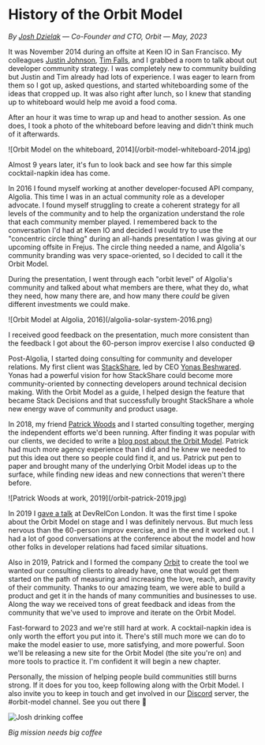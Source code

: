 
# History of the Orbit Model

_By [Josh Dzielak](https://twitter.com/dzello) —
Co-Founder and CTO, Orbit_ — _May, 2023_

It was November 2014 during an offsite at Keen IO in San Francisco. My colleagues
[Justin Johnson](https://twitter.com/elof), [Tim Falls](https://twitter.com/timfalls),
and I grabbed a room to talk about
out developer community strategy. I was completely new to community building
but Justin and Tim already had lots of experience. I was eager to learn from
them so I got up, asked questions, and started whiteboarding some of the ideas
that cropped up. It was also right after lunch, so I knew that standing up
to whiteboard would help me avoid a food coma.

After an hour it was time to wrap up and head to another session. As one
does, I took a photo of the whiteboard before leaving and didn't think much of it afterwards.

<div className="md:mx-12">
  ![Orbit Model on the whiteboard, 2014](/orbit-model-whiteboard-2014.jpg)
</div>

Almost 9 years later, it's fun to look back and see how far this
simple cocktail-napkin idea has come.

In 2016 I found myself working at another developer-focused API company, Algolia.
This time I was in an actual community role as a developer advocate.
I found myself struggling to create a coherent strategy for all levels of the
community and to help the organization understand the role that each community member
played. I remembered back to the conversation I'd had at Keen IO and decided I would
try to use the "concentric circle thing" during an all-hands presentation I was giving
at our upcoming offsite in Frejus. The circle thing needed a name, and Algolia's
community branding was very space-oriented, so I decided to call it the Orbit Model.

During the presentation, I went through each "orbit level" of Algolia's
community and talked about what members are there, what they do, what they need, how
many there are, and how many there _could_ be given different investments we
could make.

<div className="">
  ![Orbit Model at Algolia, 2016](/algolia-solar-system-2016.png)
</div>

I received good feedback on the presentation, much more consistent than the feedback
I got about the 60-person improv exercise I also conducted 😅

Post-Algolia, I started doing consulting for community and developer relations. My
first client was [StackShare](https://stackshare.io/), led by CEO [Yonas Beshwared](https://twitter.com/yonasbe). Yonas had a powerful vision
for how StackShare could become more community-oriented by connecting
developers around technical decision making. With the Orbit Model as a guide,
I helped design the feature that became Stack Decisions and that successfully
brought StackShare a whole new energy wave of community and product usage.

In 2018, my friend [Patrick Woods](https://twitter.com/patrickjwoods) and I started consulting together, merging the
independent efforts we'd been running. After finding it was popular with our clients, we decided
to write a [blog post about the Orbit Model](https://orbit.love/blog/why-orbit-is-better-than-funnel-for-developer-relations).
Patrick had much more agency experience than I did and he knew we needed to
put this idea out there so people could find it, and us. Patrick put pen to paper
and brought many of the underlying Orbit Model ideas up to the surface, while finding
new ideas and new connections that weren't there before.

<div className="md:mx-12">
  ![Patrick Woods at work, 2019](/orbit-patrick-2019.jpg)
</div>

In 2019 I [gave a talk](https://developerrelations.com/strategy-and-metrics/communities-arent-funnels) at DevRelCon
London. It was the first time I spoke about the Orbit Model on stage and I was definitely nervous.
But much less nervous than the 60-person improv exercise, and in the end it worked out. I had a lot
of good conversations at the conference about the model and how other folks in developer relations
had faced similar situations.

Also in 2019, Patrick and I formed the company [Orbit](https://orbit.love/) to create the tool
we wanted our consulting clients to already have, one that would get them started on the path
of measuring and increasing the love, reach, and gravity of their community. Thanks to our
amazing team, we were able to build a product and
get it in the hands of many communities and businesses to use. Along the way we received tons
of great feedback and ideas from the community that we've used to improve and iterate on the Orbit Model.

Fast-forward to 2023 and we're still hard at work. A cocktail-napkin idea is only worth the
effort you put into it. There's still much more we can do to make the model easier to use,
more satisfying, and more powerful. Soon we'll be releasing a new site for the Orbit Model
(the site you're on) and more tools to practice it. I'm confident it will begin a new chapter.

Personally, the mission of helping people build communities still burns strong. If it does for you
too, keep following along with the Orbit Model. I also invite you to keep in touch and get involved in
our [Discord](https://discord.orbit.love) server, the #orbit-model channel. See you out there 🖖

<div className="md:mx-24 md:my-20 text-center">

![Josh drinking coffee](/josh-orbit-mug-2020.jpg)

_Big mission needs big coffee_

</div>

